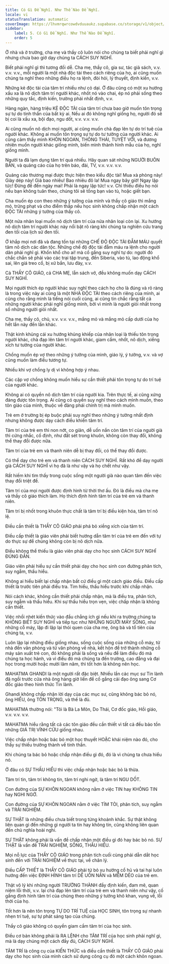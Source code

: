 ```yaml
---
title: Có Gì Để Nghĩ. Như Thế Nào Để Nghĩ.
locale: vi
statusTranslation: automatic
coverImage: https://lhvmrqwrcowdvduuaukz.supabase.co/storage/v1/object/public/strapi-uploads/small_cover-educacion-fundamental.webp-2d51a7828a2b1309555be27f7e2a61a0.webp
sidebar:
    label: 5. Có Gì Để Nghĩ. Như Thế Nào Để Nghĩ.
    order: 5
---
```

Ở nhà và ở trường, cha mẹ và thầy cô luôn nói cho chúng ta biết phải nghĩ gì nhưng chưa bao giờ dạy chúng ta CÁCH SUY NGHĨ.

Biết phải nghĩ gì thì tương đối dễ. Cha mẹ, thầy cô, gia sư, tác giả sách, v.v. v.v. v.v., mỗi người là một nhà độc tài theo cách riêng của họ, ai cũng muốn chúng ta nghĩ theo những điều họ ra lệnh, đòi hỏi, lý thuyết, định kiến, v.v.

Những kẻ độc tài của tâm trí nhiều như cỏ dại. Ở đâu cũng có một xu hướng xấu xa là nô dịch tâm trí người khác, nhốt nó vào chai, ép nó phải sống theo những quy tắc, định kiến, trường phái nhất định, v.v.

Hàng ngàn, hàng triệu KẺ ĐỘC TÀI của tâm trí chưa bao giờ muốn tôn trọng sự tự do tinh thần của bất kỳ ai. Nếu ai đó không nghĩ giống họ, người đó sẽ bị coi là xấu xa, bội đạo, ngu dốt, v.v. v.v. v.v.

Ai cũng muốn nô dịch mọi người, ai cũng muốn chà đạp lên tự do trí tuệ của người khác. Không ai muốn tôn trọng sự tự do tư tưởng của người khác. Ai cũng cảm thấy mình KHÔN NGOAN, THÔNG THÁI, TUYỆT VỜI, và đương nhiên muốn người khác giống mình, biến mình thành hình mẫu của họ, nghĩ giống mình.

Người ta đã lạm dụng tâm trí quá nhiều. Hãy quan sát những NGƯỜI BUÔN BÁN, và quảng cáo của họ trên báo, đài, TV, v.v. v.v. v.v.

Quảng cáo thương mại được thực hiện theo kiểu độc tài! Mua xà phòng này! Giày dép này! Giá bao nhiêu! Bao nhiêu đô la! Mua ngay bây giờ! Ngay lập tức! Đừng để đến ngày mai! Phải là ngay lập tức! v.v. Chỉ thiếu điều họ nói nếu bạn không tuân theo, chúng tôi sẽ tống bạn vào tù, hoặc giết bạn.

Cha muốn ép con theo những ý tưởng của mình và thầy cô giáo thì mắng mỏ, trừng phạt và cho điểm thấp nếu học sinh không chấp nhận một cách ĐỘC TÀI những ý tưởng của thầy cô.

Một nửa nhân loại muốn nô dịch tâm trí của nửa nhân loại còn lại. Xu hướng nô dịch tâm trí người khác này nổi bật rõ ràng khi chúng ta nghiên cứu trang đen tối của lịch sử đen tối.

Ở khắp mọi nơi đã và đang tồn tại những CHẾ ĐỘ ĐỘC TÀI ĐẪM MÁU quyết tâm nô dịch các dân tộc. Những chế độ độc tài đẫm máu ra lệnh cho người dân phải nghĩ gì. Khốn khổ cho ai! mà cố gắng suy nghĩ tự do: người đó chắc chắn sẽ phải vào các trại tập trung, đến Siberia, vào tù, lao động khổ sai, lên giá treo cổ, bị xử bắn, lưu đày, v.v.

Cả THẦY CÔ GIÁO, cả CHA MẸ, lẫn sách vở, đều không muốn dạy CÁCH SUY NGHĨ.

Mọi người thích ép người khác suy nghĩ theo cách họ cho là đúng và rõ ràng là trong việc này ai cũng là một NHÀ ĐỘC TÀI theo cách riêng của mình, ai cũng cho rằng mình là tiếng nói cuối cùng, ai cũng tin chắc rằng tất cả những người khác phải nghĩ giống mình, bởi vì mình là người giỏi nhất trong số những người giỏi nhất.

Cha mẹ, thầy cô, chủ, v.v. v.v. v.v., mắng mỏ và mắng mỏ cấp dưới của họ hết lần này đến lần khác.

Thật kinh khủng cái xu hướng khủng khiếp của nhân loại là thiếu tôn trọng người khác, chà đạp lên tâm trí người khác, giam cầm, nhốt, nô dịch, xiềng xích tư tưởng của người khác.

Chồng muốn ép vợ theo những ý tưởng của mình, giáo lý, ý tưởng, v.v. và vợ cũng muốn làm điều tương tự.

Nhiều khi vợ chồng ly dị vì không hợp ý nhau.

Các cặp vợ chồng không muốn hiểu sự cần thiết phải tôn trọng tự do trí tuệ của người khác.

Không ai có quyền nô dịch tâm trí của người kia. Trên thực tế, ai cũng xứng đáng được tôn trọng. Ai cũng có quyền suy nghĩ theo cách mình muốn, theo tôn giáo của mình, thuộc về đảng phái chính trị mà mình muốn.

Trẻ em ở trường bị ép buộc phải suy nghĩ theo những ý tưởng nhất định nhưng không được dạy cách điều khiển tâm trí.

Tâm trí của trẻ em thì non nớt, co giãn, dễ uốn nắn còn tâm trí của người già thì cứng nhắc, cố định, như đất sét trong khuôn, không còn thay đổi, không thể thay đổi được nữa.

Tâm trí của trẻ em và thanh niên dễ bị thay đổi, có thể thay đổi được.

Có thể dạy cho trẻ em và thanh niên CÁCH SUY NGHĨ. Rất khó để dạy người già CÁCH SUY NGHĨ vì họ đã là như vậy và họ chết như vậy.

Rất hiếm khi tìm thấy trong cuộc sống một người già nào quan tâm đến việc thay đổi triệt để.

Tâm trí của mọi người được định hình từ thời thơ ấu. Đó là điều mà cha mẹ và thầy cô giáo thích làm. Họ thích định hình tâm trí của trẻ em và thanh niên.

Tâm trí bị nhốt trong khuôn thực chất là tâm trí bị điều kiện hóa, tâm trí nô lệ.

Điều cần thiết là THẦY CÔ GIÁO phải phá bỏ xiềng xích của tâm trí.

Điều cấp thiết là giáo viên phải biết hướng dẫn tâm trí của trẻ em đến với tự do thực sự để chúng không còn bị nô dịch nữa.

Điều không thể thiếu là giáo viên phải dạy cho học sinh CÁCH SUY NGHĨ ĐÚNG ĐẮN.

Giáo viên phải hiểu sự cần thiết phải dạy cho học sinh con đường phân tích, suy ngẫm, thấu hiểu.

Không ai hiểu biết lại chấp nhận bất cứ điều gì một cách giáo điều. Điều cấp thiết là trước tiên phải điều tra. Tìm hiểu, thấu hiểu trước khi chấp nhận.

Nói cách khác, không cần thiết phải chấp nhận, mà là điều tra, phân tích, suy ngẫm và thấu hiểu. Khi sự thấu hiểu trọn vẹn, việc chấp nhận là không cần thiết.

Việc nhồi nhét kiến thức vào đầu chẳng ích gì nếu khi ra trường chúng ta KHÔNG BIẾT SUY NGHĨ và tiếp tục như NHỮNG NGƯỜI MÁY SỐNG, như những cỗ máy, lặp đi lặp lại thói quen của cha mẹ, ông bà và tổ tiên của chúng ta, v.v.

Luôn lặp lại những điều giống nhau, sống cuộc sống của những cỗ máy, từ nhà đến văn phòng và từ văn phòng về nhà, kết hôn để trở thành những cỗ máy sản xuất trẻ con, đó không phải là sống và nếu để làm điều đó mà chúng ta học hành, và vì điều đó mà chúng ta đến trường, cao đẳng và đại học trong mười hoặc mười lăm năm, thì tốt hơn là không nên học.

MAHATMA GHANDI là một người rất đặc biệt. Nhiều lần các mục sư Tin lành đã ngồi trước cửa nhà ông hàng giờ liền để cố gắng cải đạo ông sang Cơ đốc giáo theo hình thức Tin lành.

Ghandi không chấp nhận lời dạy của các mục sư, cũng không bác bỏ nó, ông HIỂU, ông TÔN TRỌNG, và thế là đủ.

MAHATMA thường nói: "Tôi là Bà La Môn, Do Thái, Cơ đốc giáo, Hồi giáo, v.v. v.v. v.v.

MAHATMA hiểu rằng tất cả các tôn giáo đều cần thiết vì tất cả đều bảo tồn những GIÁ TRỊ VĨNH CỬU giống nhau.

Việc chấp nhận hoặc bác bỏ một học thuyết HOẶC khái niệm nào đó, cho thấy sự thiếu trưởng thành về tinh thần.

Khi chúng ta bác bỏ hoặc chấp nhận điều gì đó, đó là vì chúng ta chưa hiểu nó.

Ở đâu có SỰ THẤU HIỂU thì việc chấp nhận hoặc bác bỏ là thừa.

Tâm trí tin, tâm trí không tin, tâm trí nghi ngờ, là tâm trí NGU DỐT.

Con đường của SỰ KHÔN NGOAN không nằm ở việc TIN hay KHÔNG TIN hay NGHI NGỜ.

Con đường của SỰ KHÔN NGOAN nằm ở việc TÌM TÒI, phân tích, suy ngẫm và TRẢI NGHIỆM.

SỰ THẬT là những điều chưa biết trong từng khoảnh khắc. Sự thật không liên quan gì đến những gì người ta tin hay không tin, cũng không liên quan đến chủ nghĩa hoài nghi.

SỰ THẬT không phải là vấn đề chấp nhận một điều gì đó hay bác bỏ nó. SỰ THẬT là vấn đề TRẢI NGHIỆM, SỐNG, THẤU HIỂU.

Mọi nỗ lực của THẦY CÔ GIÁO trong phân tích cuối cùng phải dẫn dắt học sinh đến với TRẢI NGHIỆM về thực tại, về chân lý.

Điều CẤP THIẾT là THẦY CÔ GIÁO phải từ bỏ xu hướng cổ hủ và tai hại luôn hướng đến việc ĐỊNH HÌNH tâm trí DỄ UỐN NẮN và MỀM DẺO của trẻ em.

Thật vô lý khi những người TRƯỞNG THÀNH đầy định kiến, đam mê, quan niệm lỗi thời, v.v. lại chà đạp lên tâm trí của trẻ em và thanh niên như vậy, cố gắng định hình tâm trí của chúng theo những ý tưởng khô khan, vụng về, lỗi thời của họ.

Tốt hơn là nên tôn trọng TỰ DO TRÍ TUỆ của HỌC SINH, tôn trọng sự nhanh nhẹn trí tuệ, sự tự phát sáng tạo của chúng.

Thầy cô giáo không có quyền giam cầm tâm trí của học sinh.

Điều cơ bản không phải là RA LỆNH cho TÂM TRÍ của học sinh phải nghĩ gì, mà là dạy chúng một cách đầy đủ, CÁCH SUY NGHĨ.

TÂM TRÍ là công cụ của KIẾN THỨC và điều cần thiết là THẦY CÔ GIÁO phải dạy cho học sinh của mình cách sử dụng công cụ đó một cách khôn ngoan.

